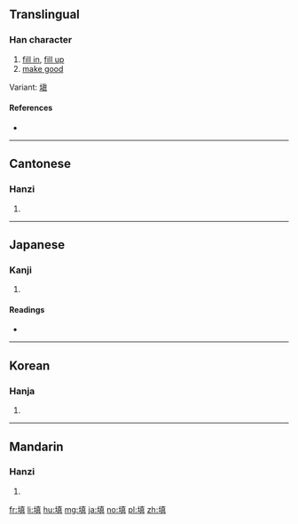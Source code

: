 {{also|塡}}
==Translingual==

===Han character===
{{Han char|rn=32|rad=土|as=10|sn=13|four=4118<sub>1</sub>|canj=土十月金 (GJBC)|ids=⿰[[土]][[真]]}}

# [[fill in]], [[fill up]]
# [[make good]]

Variant: [[塡]]

====References====
* {{Han ref|kx=0236.341|hdz=10470.100|uh=586B|ud=22635|bh=B6F1|bd=46833}}

----

==Cantonese==

===Hanzi===
{{yue-hanzi|jyut=|y=tin4}}

# {{defn|lang=yue|sort=土10}}

----

==Japanese==

===Kanji===
{{ja-kanji|grade=c|rs=土10}}

# {{defn|lang=ja|sort=土10}}

====Readings====
* {{ja-readings|on=[[てん]] (ten), [[ちん]] (chin)|kun=[[ふさぐ]] (fusagu), [[うずめる]] (uzumeru)}}

----

==Korean==

===Hanja===
{{ko-hanja|hangeul=[[전]], [[진]]|rv=jeon, jin|mr=chŏn, chin}}

# {{defn|lang=ko|sort=土10}}

----

==Mandarin==

===Hanzi===
{{cmn-hanzi|pin=[[chǎng]] ([[chang3]]), [[tián]] ([[tian2]])|wg=ch'ang<sup>3</sup>, t'ien<sup>2</sup>}}

# {{defn|lang=cmn|sort=土10}}

[[fr:填]]
[[li:填]]
[[hu:填]]
[[mg:填]]
[[ja:填]]
[[no:填]]
[[pl:填]]
[[zh:填]]